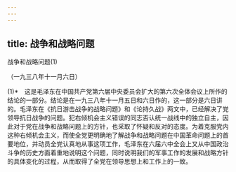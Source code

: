 ```yaml
---
---
---
```

title: 战争和战略问题
---



战争和战略问题(1)


（一九三八年十一月六日）

(1)*　这是毛泽东在中国共产党第六届中央委员会扩大的第六次全体会议上所作的结论的一部分。结论是在一九三八年十一月五日和六日作的，这一部分是六日讲的。毛泽东在《抗日游击战争的战略问题》和《论持久战》两文中，已经解决了党领导抗日战争的问题。犯右倾机会主义错误的同志否认统一战线中的独立自主，因此对于党在战争和战略问题上的方针，也采取了怀疑和反对的态度。为着克服党内这种右倾机会主义，而使全党更明确地了解战争和战略问题在中国革命问题上的首要地位，并动员全党认真地从事这项工作，毛泽东在六届六中全会上又从中国政治斗争的历史方面着重地说明这个问题，同时说明我们的军事工作的发展和战略方针的具体变化的过程，从而取得了全党在领导思想上和工作上的一致。